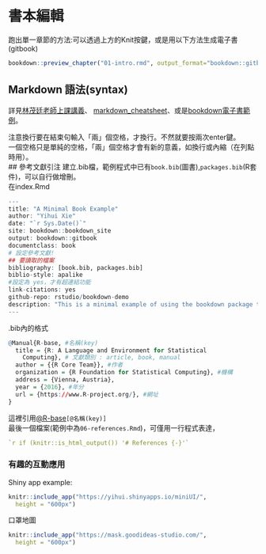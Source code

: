 # 書本編輯 

跑出單一章節的方法:可以透過上方的Knit按鍵，或是用以下方法生成電子書(gitbook)
```r
bookdown::preview_chapter("01-intro.rmd", output_format="bookdown::gitbook")
```
## Markdown 語法(syntax)
詳見[林茂廷老師上課講義](https://bookdown.org/tpemartin/rmarkdown_intro/markdown-syntax.html#e59fbae69cace8aa9ee6b395)、
[markdown_cheatsheet](https://github.com/rstudio/cheatsheets/raw/master/rmarkdown-2.0.pdf)、或是[bookdown電子書範例](https://bookdown.org/yihui/bookdown/markdown-syntax.html#inline-formatting)。  

注意換行要在結束句輸入「兩」個空格，才換行。不然就要按兩次enter鍵。  
一個空格只是單純的空格，「兩」個空格才會有新的意義，如換行或內縮（在列點時用）。  
## 參考文獻引注
建立.bib檔，範例程式中已有`book.bib`(圖書),`packages.bib`(R套件)，可以自行做增刪。  
在index.Rmd
```r
--- 
title: "A Minimal Book Example"
author: "Yihui Xie"
date: "`r Sys.Date()`"
site: bookdown::bookdown_site
output: bookdown::gitbook
documentclass: book
# 設定參考文獻!
## 要讀取的檔案
bibliography: [book.bib, packages.bib]
biblio-style: apalike
#設定為 yes，才有超連結功能
link-citations: yes
github-repo: rstudio/bookdown-demo
description: "This is a minimal example of using the bookdown package to write a book. The output format for this example is bookdown::gitbook."
---
```
.bib內的格式
```r
@Manual{R-base, #名稱(key) 
  title = {R: A Language and Environment for Statistical
    Computing}, # 文獻類別 : article, book, manual
  author = {{R Core Team}}, #作者
  organization = {R Foundation for Statistical Computing}, #機構
  address = {Vienna, Austria},
  year = {2016}, #年分
  url = {https://www.R-project.org/}, #網址
}
```
這裡引用[@R-base](`[@R-base]`)`[@名稱(key)]`  
最後一個檔案(範例中為`06-references.Rmd`)，可僅用一行程式表達，
```r
`r if (knitr::is_html_output()) '# References {-}'`
```



### 有趣的互動應用{-}
Shiny app example:
```r
knitr::include_app("https://yihui.shinyapps.io/miniUI/", 
  height = "600px")
```
口罩地圖
```r
knitr::include_app("https://mask.goodideas-studio.com/", 
  height = "600px")
```

